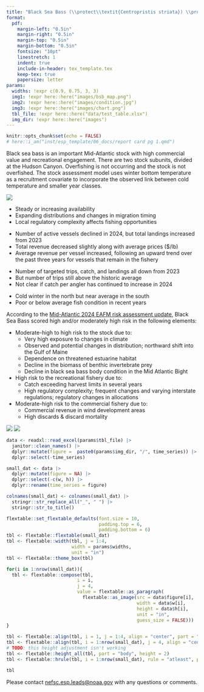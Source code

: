 ```yaml
---
title: "Black Sea Bass (\\protect\\textit{Centropristis striata}) \\protect\\newline Ecosystem & Socioeconomic Profile Report Card"
format: 
  pdf:
    margin-left: "0.5in"
    margin-right: "0.5in"
    margin-top: "0.5in"
    margin-bottom: "0.5in"
    fontsize: "10pt"
    linestretch: 1
    indent: true
    include-in-header: tex_template.tex    
    keep-tex: true
    papersize: letter
params:
  widths: !expr c(0.9, 0.75, 3, 3)
  img1: !expr here::here("images/bsb_map.png")
  img2: !expr here::here("images/condition.jpg")
  img3: !expr here::here("images/chart.png")
  tbl_file: !expr here::here("data/test_table.xlsx")
  img_dir: !expr here::here("images")
---
```

```r
knitr::opts_chunk$set(echo = FALSE)
# here::i_am("inst/esp_template/06_docs/report card pg 1.qmd")
```

\backgroundsetup{
  scale=1,
  angle=0,
  opacity=0,
  contents={\includegraphics[width=\paperwidth,height=\paperheight]{bg_pg1.jpg}}
 }
\BgThispage

\vspace{-2.5cm}
\section{Spring 2024}

Black sea bass is an important Mid-Atlantic stock with high commercial value and recreational engagement. There are two stock subunits, divided at the Hudson Canyon. Overfishing is not occurring and the stock is not overfished. The stock assessment model uses winter bottom temperature as a recruitment covariate to incorporate the observed link between cold temperature and smaller year classes.

:::: {layout="[ [0.4, 0.025, 0.575], [1], [0.575, 0.025, 0.4]] "}

::: {}
![](`r params$img1`)
:::

::: {}
\hfill
:::

::: {}
\section{2024 in Review}

\subsection{Fishing Community Observations}
- Steady or increasing availability 
- Expanding distributions and changes in migration timing
- Local regulatory complexity affects fishing opportunities

\subsection{Commercial Fishery}
- Number of active vessels declined in 2024, but total landings increased from 2023 
- Total revenue decreased slightly along with average prices ($/lb)
- Average revenue per vessel increased, following an upward trend over the past three years for vessels that remain in the fishery

\subsection{Recreational Fishery}
- Number of targeted trips, catch, and landings all down from 2023
- But number of trips still above the historic average 
- Not clear if catch per angler has continued to increase in 2024

\subsection{Ecosystem}
- Cold winter in the north but near average in the south
- Poor or below average fish condition in recent years
:::

::: {}
\vspace{0.5cm}
\section{Key Points from the Mid-Atlantic Risk Assessment}
:::

::: {}
\vspace{-3cm}

\raggedright
<!-- maybe this is being centered because it's the only section without a header? -->
According to the [Mid-Atlantic 2024 EAFM risk assessment update](https://static1.squarespace.com/static/511cdc7fe4b00307a2628ac6/t/6747560a3cf66936045e5547/1732728332670/05_EAFM+Risk+Assessment.pdf), Black Sea Bass scored high and/or moderately high risk in the following elements:

- Moderate-high to high risk to the stock due to:
  - Very high exposure to changes in climate 
  - Observed and potential changes in distribution; northward shift into the Gulf of Maine
  - Dependence on threatened estuarine habitat
  - Decline in the biomass of benthic invertebrate prey 
  - Decline in black sea bass body condition in the Mid Atlantic Bight
- High risk to the recreational fishery due to:
  - Catch exceeding harvest limits in several years
  - High regulatory complexity; frequent changes and varying interstate regulations; regulatory changes in allocations
- Moderate-high risk to the commercial fishery due to:
  - Commercial revenue in wind development areas 
  - High discards & discard mortality

:::

::: {}
\hfill
:::

::: {}
![](`r params$img2`)
![](`r params$img3`)
:::

::::
\newpage

\backgroundsetup{
  scale=1,
  angle=0,
  opacity=0,
  contents={\includegraphics[width=\paperwidth,height=\paperheight]{bg_pg2.jpg}}
 }
\BgThispage
<!-- not sure why this background isn't working -->

```r
data <- readxl::read_excel(params$tbl_file) |>
  janitor::clean_names() |>
  dplyr::mutate(figure =  paste0(params$img_dir, "/", time_series)) |>
  dplyr::select(-time_series)
```


```r
small_dat <- data |>
  dplyr::mutate(figure = NA) |>
  dplyr::select(-c(w, h)) |>
  dplyr::rename(time_series = figure)

colnames(small_dat) <- colnames(small_dat) |>
  stringr::str_replace_all("_", " ") |>
  stringr::str_to_title()
```

```r
flextable::set_flextable_defaults(font.size = 10,
                                  padding.top = 6,
                                  padding.bottom = 6)
tbl <- flextable::flextable(small_dat) 
tbl <- flextable::width(tbl, j = 1:4, 
                        width = params$widths,
                        unit = "in")
tbl <- flextable::theme_box(tbl)
```


```r
for(i in 1:nrow(small_dat)){
  tbl <- flextable::compose(tbl,
                          i = i,
                          j = 4,
                          value = flextable::as_paragraph(
                            flextable::as_image(src = data$figure[i],
                                                width = data$w[i],
                                                height = data$h[i],
                                                unit = "in",
                                                guess_size = FALSE)))
}

tbl <- flextable::align(tbl, i = 1, j = 1:4, align = "center", part = "header")
tbl <- flextable::align(tbl, i = 1:nrow(small_dat), j = 4, align = "center")
# TODO: this height adjustment isn't working
tbl <- flextable::height_all(tbl, part = "body", height = 2)
tbl <- flextable::hrule(tbl, i = 1:nrow(small_dat), rule = "atleast", part = "body")
```

::: {}
\newgeometry{top=0.25in, left=0.25in, right=0.25in, bottom=0.25in}
```r
tbl
```

\centering
Please contact [nefsc.esp.leads@noaa.gov](nefsc.esp.leads@noaa.gov) with any questions or comments.
:::
